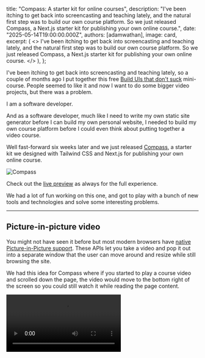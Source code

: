 
  title: "Compass: A starter kit for online courses",
  description:
    "I've been itching to get back into screencasting and teaching lately, and the natural first step was to build our own course platform. So we just released Compass, a Next.js starter kit for publishing your own online course.",
  date: "2025-05-14T19:00:00.000Z",
  authors: [adamwathan],
  image: card,
  excerpt: (
    <>
      I've been itching to get back into screencasting and teaching lately, and the natural first step was to build our
      own course platform. So we just released <Link href="/plus/templates/compass">Compass</Link>, a Next.js starter
      kit for publishing your own online course.
    </>
  ),
};

I've been itching to get back into screencasting and teaching lately, so a couple of months ago I put together this free [Build UIs that don't suck](/build-uis-that-dont-suck) mini-course. People seemed to like it and now I want to do some bigger video projects, but there was a problem.

I am a software developer.

And as a software developer, much like I need to write my own static site generator before I can build my own personal website, I needed to build my own course platform before I could even think about putting together a video course.

Well fast-forward six weeks later and we just released [Compass](/plus/templates/compass), a starter kit we designed with Tailwind CSS and Next.js for publishing your own online course.

<Link href="/plus/templates/compass">
  <Image src={headerImage} alt="Compass" />
</Link>

Check out the [live preview](/plus/templates/compass/preview) as always for the full experience.

We had a lot of fun working on this one, and got to play with a bunch of new tools and technologies and solve some interesting problems.

---

## Picture-in-picture video

You might not have seen it before but most modern browsers have [native Picture-in-Picture support](https://developer.mozilla.org/en-US/docs/Web/API/Picture-in-Picture_API). These APIs let you take a video and pop it out into a separate window that the user can move around and resize while still browsing the site.

We had this idea for Compass where if you started to play a course video and scrolled down the page, the video would move to the bottom right of the screen so you could still watch it while reading the page content.

<Video src="https://assets.tailwindcss.com/blog/2025-05-14-compass-course-starter-kit/compass-pip-demo.mp4" />

We were hoping to use the Picture-in-Picture APIs for this, but it turns out you can't passively trigger them on scroll _(for privacy/security reasons I guess?)_ — the user has to actually click something, similar to the clipboard APIs.

We ended up rolling our own simple thing instead, using [IntersectionObserver](https://developer.mozilla.org/en-US/docs/Web/API/Intersection_Observer_API), video events, and a bit of state to detect when the video was playing and offscreen, and added data attributes to the `<video>` element to so we could target them with utility classes:

```jsx
// [!code filename:video-player.tsx]
// [!code classes:data-offscreen:data-playing:fixed,data-offscreen:data-playing:right-4,data-offscreen:data-playing:bottom-4]
<video
  data-offscreen={isOffscreen ? "" : undefined}
  data-playing={isPlaying ? "" : undefined}
  className="data-offscreen:data-playing:fixed data-offscreen:data-playing:right-4 data-offscreen:data-playing:bottom-4"
/>
```

I love using data attributes for this sort of thing, find the code reads a lot more like standard Tailwind stuff compared to a bunch of ternaries and conditional logic in JavaScript.

---

## Parsing VTT files into transcripts

There's a section in Compass for interviews, which each include a video at the top of the page but also a pretty custom transcript UI below:

<Image src={transcriptImage} alt="Stylized transcript of an interview between Tom Harris and Annie King" />

At first we weren't totally sure how we should approach this. Our first idea was to just write some React components for these pieces and throw the content directly into an MDX file, but it felt sort of unrealistic to expect anyone to ever author their transcripts in this totally custom format.

Then I had the idea to use a standard caption file format, like [SRT](https://en.wikipedia.org/wiki/SubRip). The problem was that for our needs, we needed to encode the current speaker (Tom or Annie in the screenshot above), and SRT has no standardized way of encoding that information in the file.

I did some more research and eventually landed on [WebVTT](https://en.wikipedia.org/wiki/WebVTT), which is similar to SRT but does support speaker information, and is conveniently designed for the web.

```txt
// [!code filename:annie-king.vtt]
WEBVTT

00:00.000 --> 00:20.000
<v Tom Harris>Hello fellow passengers, welcome to the Compass podcast. Today, we have a special guest, Annie King. She's the author of The Inevitable You: How to Embrace Your Path and Succeed with Relentless Precision. Annie, welcome to the show.

00:20.000 --> 00:35.000
<v Annie King>Thank you! I'm so happy to be here. And thanks for sending me the questions in advance — I'm really excited to share some of the ideas from the book with your viewers. I think we're going to have a lot of fun unpacking what it means to truly embrace your path.

00:35.000 --> 00:45.000
<v Tom Harris>Absolutely! I want to get into your book, but first I have to ask — what was it like growing up in a household that treated organization almost like...a sport?
```

So we wired things up to parse the transcript data from a `.vtt` file, and then map over that data to render it as a custom UI with React:

```jsx
// [!code filename:src/interview/[slug]/page.tsx]
<div>
  {transcript.map(({ start, speaker, text }) => (
    <div key={start} className="col-span-2 grid grid-cols-subgrid items-baseline">
      <TimestampButton start={start} videoId="video" className="justify-self-end" />
      <div>
        <p className="text-sm/7 font-semibold text-gray-950 dark:text-white">{speaker}</p>
        {text.map((p, index) => (
          <p key={index} className="mt-2 text-sm/7 whitespace-pre-wrap text-gray-700 dark:text-gray-400">
            {p}
          </p>
        ))}
      </div>
    </div>
  ))}
</div>
```

Turned out pretty cool — I can imagine someone just generating a transcript in VTT format using AI, throwing it into the project and it'll automatically be rendered in a nice custom UI.

---

## Extending Markdown images for dark mode and layout shift

The example content we came up with for Compass includes a lot of diagrams that we wanted to adapt between light and dark mode.

<Image src={lightDarkDiagram} alt="Example of a diagram that uses different colors for light and dark mode" />

You can do this sort of thing a ton of different ways (the `<picture>` tag supports it natively for example), but we really wanted to keep the content files feeling as much like vanilla Markdown as possible.

So we came up with this idea of a `{scheme}` placeholder in the image URL that we replace with `light` or `dark` dynamically, loading the correct image based on the user's color scheme:

```md
## The Myth of Free Will

![Neurological Proof](/img/neuro-proof.{scheme}.png) <!-- [!code highlight:1] -->

Your brain makes decisions before you are even aware of them.
```

Now the underlying image component will automatically render `neuro-proof.light.png` or `neuro-proof.dark.png` depending on the current color scheme. And if you just want to use the same image in both, just don't include `{scheme}` in the URL at all.

We also wanted to avoid layout shift in the content, which you can do pretty easily these days by ensuring you give your images `width` and `height` attributes so the browser can compute the aspect ratio and reserve space for the image when it loads.

There's no standard way to express this in Markdown's image syntax, but after a bit of research we discovered some precedent in [Obsidian](https://help.obsidian.md/syntax#External+images).

Obsidian tacks the image dimensions on to the alt text, like this:

```md
## The Myth of Free Will

![Neurological Proof|2000x990](/img/neuro-proof.{scheme}.png) <!-- [!code highlight:1] -->

Your brain makes decisions before you are even aware of them.
```

So we used a custom MDX component to pull out the dimensions using the same format, and add those to the image to make sure there's no layout shift as the content loads.

---

So there you go — that's Compass! As always it's a free update for anyone with a [Tailwind Plus](/plus) license, so go and [download the codebase](/plus/templates/compass), poke around, and have fun with it.

If you don't already have a Tailwind Plus license, think about getting one! Picking one up is the best way to support our work on Tailwind CSS and there's a ton of useful stuff in there.

Looking forward to using this template for some upcoming projects myself in the next couple of months!
